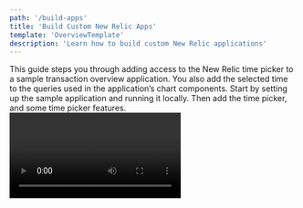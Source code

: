 ```yaml
---
path: '/build-apps'
title: 'Build Custom New Relic Apps'
template: 'OverviewTemplate'
description: 'Learn how to build custom New Relic applications'
---
```


<Intro>
This guide steps you through adding access to the New Relic time picker to a sample transaction overview application. You also add the selected time to the queries used in the application’s chart components. Start by setting up the sample application and running it locally. Then add the time picker, and some time picker features.

<Video id="inyshp3m7r" type="wistia" />

</Intro>
